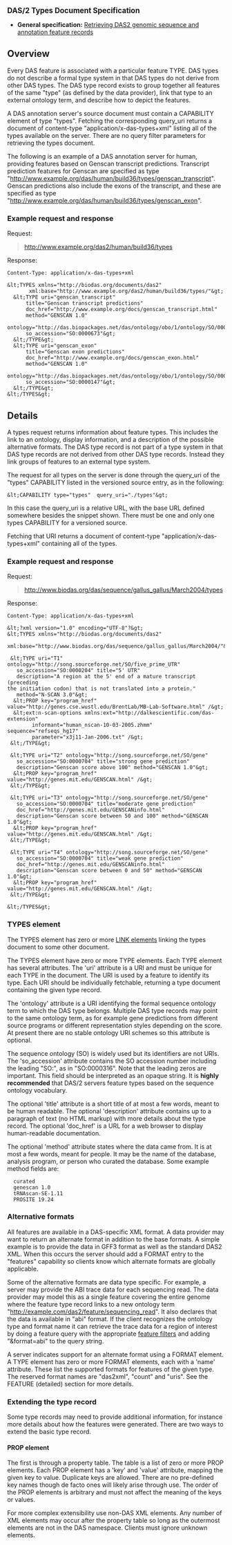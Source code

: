 '''<big>DAS/2 Types Document Specification</big>'''

* '''General specification:''' [[DAS/2/Spec/Get-Genomic|Retrieving DAS2 genomic sequence and annotation feature records]]


==Overview==

Every DAS feature is associated with a particular feature TYPE.  DAS
types do not describe a formal type system in that DAS types do not
derive from other DAS 
types.  The DAS type record exists to group together all features of
the same "type" (as defined by the data provider), link that type to
an external ontology term, and describe how to depict the features.

A DAS annotation server's source document must contain a CAPABILITY
element of type "types".  Fetching the corresponding query_uri returns
a document of content-type "application/x-das-types+xml" listing all
of the types available on the server.  There are no query filter
parameters for retrieving the types document. 

The following is an example of a DAS annotation server for human,
providing features based on Genscan transcript predictions.
Transcript prediction features for Genscan are specified as type
"http://www.example.org/das/human/build36/types/genscan_transcript".
Genscan predictions also include the exons of the transcript, and
these are specified as type
"http://www.example.org/das/human/build36/types/genscan_exon". 

===Example request and response===

<P>Request:</P>
<blockquote class="url">
http://www.example.org/das2/human/build36/types
</blockquote>

<P>Response:</P>
<pre class="speclist">Content-Type: application/x-das-types+xml

&lt;TYPES xmlns="http://biodas.org/documents/das2"
       xml:base="http://www.example.org/das2/human/build36/types/"&gt;
  &lt;TYPE uri="genscan_transcript" 
      title="Genscan transcript predictions"
      doc_href="http://www.example.org/docs/genscan_transcript.html"
      method="GENSCAN 1.0"
      ontology="http://das.biopackages.net/das/ontology/obo/1/ontology/SO/0000673"
      so_accession="SO:0000673"&gt;
  &lt;/TYPE&gt;
  &lt;TYPE uri="genscan_exon" 
      title="Genscan exon predictions"
      doc_href="http://www.example.org/docs/genscan_exon.html"
      method="GENSCAN 1.0" 
      ontology="http://das.biopackages.net/das/ontology/obo/1/ontology/SO/0000147"
      so_accession="SO:0000147"&gt;
  &lt;/TYPE&gt;
&lt;/TYPES&gt;
</pre>


==Details==

A types request returns information about feature types.  This
includes the link to an ontology, display information, and a
description of the possible alternative formats.  The DAS type record
is not part of a type system in that DAS type records are not derived
from other DAS type records.  Instead they link groups of features to
an external type system.

The request for all types on the server is done through the query_uri
of the "types" CAPABILITY listed in the versioned source entry, as in
the following:
<pre class="speclist">
&lt;CAPABILITY type="types"  query_uri="./types"&gt;
</pre>

In this case the query_uri is a relative URL, with the base URL
defined somewhere besides the snippet shown.  There must be one and
only one types CAPABILITY for a versioned source.

Fetching that URI returns a document of content-type
"application/x-das-types+xml" containing all of the types.

===Example request and response===

<P>Request:</P>
<blockquote class="url">
http://www.biodas.org/das/sequence/gallus_gallus/March2004/types
</blockquote>

<P>Response:</P>
<pre class="speclist">Content-Type: application/x-das-types+xml

&lt;?xml version="1.0" encoding="UTF-8"?&gt;
&lt;TYPES xmlns="http://biodas.org/documents/das2"
   xml:base="http://www.biodas.org/das/sequence/gallus_gallus/March2004/"&gt;

 &lt;TYPE uri="T1" ontology="http://song.sourceforge.net/SO/five_prime_UTR"
   so_accession="SO:0000204" title="5' UTR"
   description="A region at the 5' end of a mature transcript (preceding 
the initiation codon) that is not translated into a protein."
   method="N-SCAN 3.0"&gt;
  &lt;PROP key="program_href" value="http://genes.cse.wustl.edu/BrentLab/MB-Lab-Software.html" /&gt;
  &lt;ext:n-scan-options xmlns:ext="http://dalkescientific.com/das-extension"
        informant="human_nscan-10-03-2005.zhmm" sequence="refseqs_hg17"
        parameter="x3j11-Jan-2006.txt" /&gt;
 &lt;/TYPE&gt;

 &lt;TYPE uri="T2" ontology="http://song.sourceforge.net/SO/gene"
   so_accession="SO:0000704" title="strong gene prediction"
   description="Genscan score above 100" method="GENSCAN 1.0"&gt;
  &lt;PROP key="program_href" value="http://genes.mit.edu/GENSCAN.html" /&gt;
 &lt;/TYPE&gt;

 &lt;TYPE uri="T3" ontology="http://song.sourceforge.net/SO/gene"
   so_accession="SO:0000704" title="moderate gene prediction"
   doc_href="http://genes.mit.edu/GENSCANinfo.html"
   description="Genscan score between 50 and 100" method="GENSCAN 1.0"&gt;
  &lt;PROP key="program_href" value="http://genes.mit.edu/GENSCAN.html" /&gt;
 &lt;/TYPE&gt;

 &lt;TYPE uri="T4" ontology="http://song.sourceforge.net/SO/gene"
   so_accession="SO:0000704" title="weak gene prediction"
   doc_href="http://genes.mit.edu/GENSCANinfo.html"
   description="Genscan score between 0 and 50" method="GENSCAN 1.0"&gt;
  &lt;PROP key="program_href" value="http://genes.mit.edu/GENSCAN.html" /&gt;
 &lt;/TYPE&gt;

&lt;/TYPES&gt;
</pre>

===TYPES element===

The TYPES element has zero or more <a href="#link_element">LINK
elements</a> linking the types document to some other document.

The TYPES element have zero or more TYPE elements.  Each TYPE element
has several attributes.  The 'uri' attribute is a URI and must be
unique for each TYPE in the document.  The URI is used by a feature to
identify its type.  Each URI should be individually fetchable,
returning a type document containing the given type record.

The 'ontology' attribute is a URI identifying the formal sequence ontology 
term to which the DAS type belongs.  Multiple DAS type records may point to the same
ontology term, as for example gene predictions from different source
programs or different representation styles depending on the score.
At present there are no stable ontology URI schemes so this attribute
is optional.

The sequence ontology (SO) is widely used but its identifiers are not
URIs.  The 'so_accession' attribute contains the SO accession number
including the leading "SO:", as in "SO:0000316".  Note that the
leading zeros are important.  This field should be interpreted as an
opaque string. It is <b>highly recommended</b> that DAS/2 servers
feature types based on the sequence ontology vocabulary.

The optional 'title' attribute is a short title of at most a few
words, meant to be human readable.  The optional 'description' attribute
contains up to a paragraph of text (no HTML markup) with more details
about the type record.  The optional 'doc_href' is a URL for a web
browser to display human-readable documentation.

The optional 'method' attribute states where the data came from.  It
is at most a few words, meant for people.  It may be the name of the
database, analysis program, or person who curated the database.  Some
example method fields are:

<pre class="speclist">
  curated
  genescan 1.0
  tRNAscan-SE-1.11
  PROSITE 19.24
</pre>

===Alternative formats===

All features are available in a DAS-specific XML format.  A data
provider may want to return an alternate format in addition to the
base formats.  A simple example is to provide the data in GFF3 format
as well as the standard DAS2 XML.  When this occurs the server should
add a FORMAT entry to the "features" capability so clients know which
alternate formats are globally applicable.

Some of the alternative formats are data type specific.  For example,
a server may provide the ABI trace data for each sequencing read.  The
data provider may model this as a single feature covering the entire
genome where the feature type record links to a new ontology term
"http://example.com/das2/feature/sequencing_read".  It also declares
that the data is available in "abi" format.  If the client recognizes
the ontology type and format name it can retrieve the trace data for a
region of interest by doing a feature query with the appropriate
<a href="#feature_filters">feature filters</a> and adding
"&amp;format=abi" to the query string. 

A server indicates support for an alternate format using a FORMAT
element.  A TYPE element has zero or more FORMAT elements, each with a
'name' attribute.  These list the supported formats for features of
the given type.  The reserved format names are "das2xml", "count"
and "uris".  See the FEATURE (detailed) section for more details.

===Extending the type record===

Some type records may need to provide additional information, for
instance more details about how the features were generated.  
There are two ways to extend the basic type record.

====PROP element====

The first is through a property table.  The table is a list of zero or
more PROP elements.  Each PROP element has a 'key' and 'value'
attribute, mapping the given key to value.  Duplicate keys are
allowed.  There are no pre-defined key names though de facto ones will
likely arise through use.  The order of the PROP elements is arbitrary
and must not affect the meaning of the keys or values.

For more complex extensibility use non-DAS XML elements.  Any number
of XML elements may occur after the property table so long as the
outermost elements are not in the DAS namespace.  Clients must ignore
unknown elements.